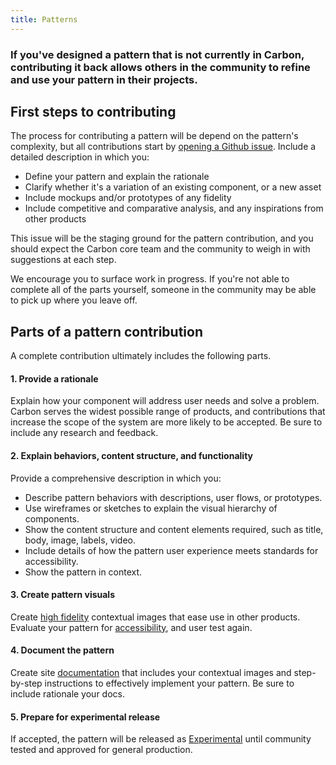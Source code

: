 ```yaml
---
title: Patterns
---
```


### If you've designed a pattern that is not currently in Carbon, contributing it back allows others in the community to refine and use your pattern in their projects.

## First steps to contributing

The process for contributing a pattern will be depend on the pattern's complexity, but all contributions start by [opening a Github issue](https://github.com/carbon-design-system/carbon-website/issues/new). Include a detailed description in which you:
* Define your pattern and explain the rationale
* Clarify whether it's a variation of an existing component, or a new asset
* Include mockups and/or prototypes of any fidelity
* Include competitive and comparative analysis, and any inspirations from other products

This issue will be the staging ground for the pattern contribution, and you should expect the Carbon core team and the community to weigh in with suggestions at each step.

We encourage you to surface work in progress. If you're not able to complete all of the parts yourself, someone in the community may be able to pick up where you leave off.

## Parts of a pattern contribution

A complete contribution ultimately includes the following parts. 

#### 1. Provide a rationale

Explain how your component will address user needs and solve a problem. Carbon serves the widest possible range of products, and contributions that increase the scope of the system are more likely to be accepted. Be sure to include any research and feedback.

#### 2. Explain behaviors, content structure, and functionality

Provide a comprehensive description in which you: 

* Describe pattern behaviors with descriptions, user flows, or prototypes. 
* Use wireframes or sketches to explain the visual hierarchy of components. 
* Show the content structure and content elements required, such as title, body, image, labels, video. 
* Include details of how the pattern user experience meets standards for accessibility. 
* Show the pattern in context.

#### 3. Create pattern visuals

Create [high fidelity](https://github.com/carbon-design-system/carbon-website/wiki/Production-guidelines#creating-content-for-component-pages) contextual images that ease use in other products. Evaluate your pattern for [accessibility](/guidelines/accessibility/overview), and user test again.

#### 4. Document the pattern
Create site [documentation](./documentation) that includes your contextual images and step-by-step instructions to effectively implement your pattern. Be sure to include rationale your docs.

#### 5. Prepare for experimental release
If accepted, the pattern will be released as [Experimental](/experimental/about/overview) until community tested and approved for general production.

